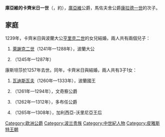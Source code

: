 {{Unreferenced|time=2020-10-10T10:04:43+00:00}}
{{Infobox noble
| name        = 卡齊米日一世
| image       = Kazimierz I kujawski.JPG
| birth_date  = 約1211年
| death_date  = {{Death date and age|1267|12|14|1211|df=y}}
| noble family= [[皮雅斯特王朝|皮雅斯特王朝]]
| father      = [[康拉德一世_(馬佐夫舍)|康拉德一世]]
| mother      = [[羅斯的艾加菲亞|羅斯的艾加菲亞]]
}}
'''庫亞維的卡齊米日一世'''（{{lang-pl|Kazimierz I kujawski}}，約{{bd|1211年||1267年|12月14日}}），[[庫亞維|庫亞維]]公爵，馬佐夫舍公爵[[康拉德一世_(馬佐夫舍)|康拉德一世]]的次子。

== 家庭 ==
1239年，卡齊米日與波蘭大公[[亨里克二世_(西里西亞)|亨里克二世]]的女兒{{le|弗次瓦夫的康斯坦莎|Constance of Wrocław|康斯坦莎}}結婚，兩人共有兩個兒子：
# [[萊謝克二世|萊謝克二世]]（1241年—1288年），波蘭大公
# {{le|謝莫米斯瓦|Ziemomysł of Kuyavia}}（1245年—1287年）

康斯坦莎於1257年去世。同年，卡齊米日與{{le|奧波萊的歐芙洛緒涅|Euphrosyne of Opole}}結婚，兩人共有3子1女：
# [[瓦迪斯瓦夫一世|瓦迪斯瓦夫]]（1260年—1333年），波蘭國王
# {{le|卡齊米日二世 (文奇察)|Casimir II of Łęczyca|卡齊米日}}（1261年—1294年），文奇察公爵
# {{le|謝莫維特|Siemowit of Dobrzyń}}（1262年—1312年），多布任公爵
# {{le|庫亞維的歐菲米亞|Euphemia of Kuyavia|歐菲米亞}}（1265年—1308年），加利西亞-沃里尼亞王后

[[Category:欧洲公爵|Category:欧洲公爵]]
[[Category:波兰贵族|Category:波兰贵族]]
[[Category:中世紀人物|Category:中世紀人物]]
[[Category:皮雅斯特王朝|Category:皮雅斯特王朝]]